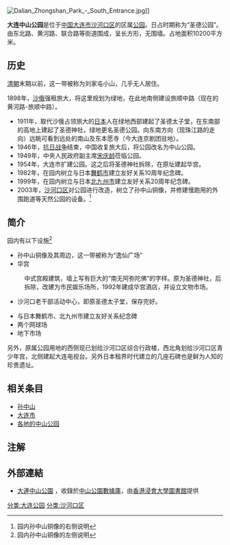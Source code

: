 {{Refimprove |time=2010-02-15T19:02:29+00:00 }}
{{Distinguish|中山广场 (大连)}}
[[File:Dalian_Zhongshan_Park_-_South_Entrance.jpg|thumb]]]]

'''大连中山公园'''是位于[[中国|中国]][[大连市|大连市]][[沙河口区|沙河口区]]的区属[[公园|公园]]。日占时期称为“圣德公园”。由东北路、黄河路、联合路等街道围成，呈长方形，无围墙。占地面积10200平方米。

==历史==
[[清朝|清朝]]末期以前，这一带被称为刘家屯小山，几乎无人居住。

1898年，[[沙俄|沙俄]]强租旅大，将这里规划为绿地，在此地南侧建设旅顺中路（现在的黄河路-旅顺中路）。

* 1911年，取代沙俄占领旅大的[[日本|日本]]人在绿地西部建起了圣德太子堂，在东南部的高地上建起了圣德神社，绿地更名圣德公园。向东南方向（现珠江路的走向）远眺可看到远处的南山及东本愿寺（今大连京剧团驻地）。
* 1946年，[[抗日战争|抗日战争]]结束，中国收复旅大后，将公园改名为中山公园。
* 1949年，中央人民政府副主席[[宋庆龄|宋庆龄]]莅临公园。
* 1954年，大连市扩建公园。这之后将圣德神社拆除，在原址建起华宫。
* 1982年，在园内树立与日本[[舞鹤市|舞鹤市]]建立友好关系10周年纪念碑。
* 1999年，在园内树立与日本[[北九州市|北九州市]]建立友好关系20周年纪念碑。
* 2003年，[[沙河口区|沙河口区]]对公园进行改造，树立了孙中山铜像，并修建慢跑用的外围跑道等天然公园的设备。<ref>园内孙中山铜像的右侧说明</ref>

==简介==

园内有以下设施<ref>园内孙中山铜像的左侧说明</ref>
* 孙中山铜像及其周边，这一带被称为“逸仙广场”
* 华宫
:中式宫殿建筑，墙上写有巨大的“南无阿弥陀佛”的字样。原为圣德神社，后拆除，改建为市民娱乐场所，1992年建成华宫酒店，并设立文物市场。

* 沙河口老干部活动中心，即原圣德太子堂，保存完好。
{{文物保护单位
|级别 = 2
|名称 = 圣德太子纪念堂旧址
|子项 = <!-- 文物保护单位子项名称 -->
|图片 = 聖徳太子堂（沙河口区老幹部大学）.jpg
|图片大小 = <!-- 图片大小，以px表示 -->
|说明 = 
|省名 = 辽宁省
|市/县名 = <!-- 市县级文物保护单位所在市县的名称，全国重点和省级不要填 -->
|所在 = 大连市沙河口区联合路62-3号
|分类 = 近现代重要史迹及代表性建筑
|时代 = 1905年
|编号 = 第9批第173号
|登录 = 2014年10月17日
<!-- 
请优先在模板外使用 {{coord|...|...|display=title}}
|坐标 = 请在此使用{{coord}}模板。如果该坐标为文章主要描述的位置，请使用 |display=inline,title 参数。 -->
}}
* 与日本舞鹤市、北九州市建立友好关系纪念碑
* 两个网球场
* 地下市场

另外，原属公园用地的西侧现已划给沙河口区综合行政楼，西北角划给沙河口区青少年宫，北侧建起大连电视台。另外日本租界时代建立的几座石碑也是鲜为人知的珍贵遗址。

==相关条目==
* [[孙中山|孙中山]]
* [[大连市|大连市]]
* [[中山公园|各地的中山公园]]

==注解==
{{reflist}}

== 外部連結 ==

* [https://digital.lib.hkbu.edu.hk/sunyatsen/?park=%E5%A4%A7%E9%80%A3%E4%B8%AD%E5%B1%B1%E5%85%AC%E5%9C%92 大連中山公園] {{Wayback|url=https://digital.lib.hkbu.edu.hk/sunyatsen/?park=%E5%A4%A7%E9%80%A3%E4%B8%AD%E5%B1%B1%E5%85%AC%E5%9C%92 |date=20211108124212 }}，收錄於[https://digital.lib.hkbu.edu.hk/sunyatsen/index.php 中山公園數據庫]{{Wayback|url=https://digital.lib.hkbu.edu.hk/sunyatsen/index.php |date=20190124082540 }}，由[https://digital.lib.hkbu.edu.hk/digital/project.php 香港浸會大學圖書館]{{Wayback|url=https://digital.lib.hkbu.edu.hk/digital/project.php |date=20181215222621 }}提供

[[分类:大连公园|分类:大连公园]]
[[分类:沙河口区|分类:沙河口区]]